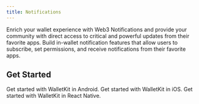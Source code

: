 ```yaml
---
title: Notifications
---
```


Enrich your wallet experience with Web3 Notifications and provide your community with direct access to critical and powerful updates from their favorite apps.
Build in-wallet notification features that allow users to subscribe, set permissions, and receive notifications from their favorite apps.

## Get Started

<CardGroup cols={2}>
  <Card title="Android" icon="android" href="/wallet-sdk/android/notifications/notify/overview">
    Get started with WalletKit in Android.
  </Card>

  <Card title="iOS" icon="apple" href="/wallet-sdk/ios/notifications/notify/overview">
    Get started with WalletKit in iOS.
  </Card>

  <Card title="React Native" icon="react" href="/wallet-sdk/react-native/notifications/notify/overview">
    Get started with WalletKit in React Native.
  </Card>
</CardGroup>

